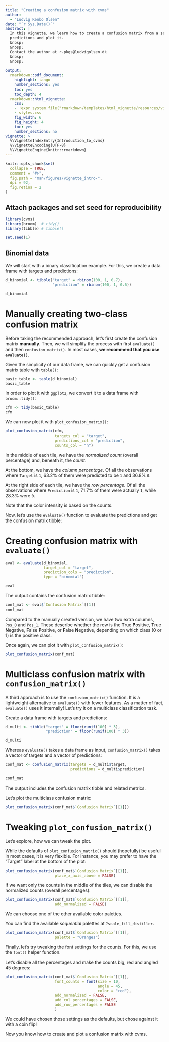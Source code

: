 ```yaml
---
title: "Creating a confusion matrix with cvms"
author: 
  - "Ludvig Renbo Olsen"
date: "`r Sys.Date()`"
abstract: |
  In this vignette, we learn how to create a confusion matrix from a set of classification
  predictions and plot it.
  &nbsp;  
  &nbsp;  
  Contact the author at r-pkgs@ludvigolsen.dk
  &nbsp;  
  &nbsp;  
  
output: 
  rmarkdown::pdf_document:
    highlight: tango
    number_sections: yes
    toc: yes
    toc_depth: 4
  rmarkdown::html_vignette:
    css: 
    - !expr system.file("rmarkdown/templates/html_vignette/resources/vignette.css", package = "rmarkdown")
    - styles.css
    fig_width: 6
    fig_height: 4
    toc: yes
    number_sections: no
vignette: >
  %\VignetteIndexEntry{Introduction_to_cvms}
  %\VignetteEncoding{UTF-8}
  %\VignetteEngine{knitr::rmarkdown}
---
```


```r
knitr::opts_chunk$set(
  collapse = TRUE,
  comment = "#>",
  fig.path = "man/figures/vignette_intro-",
  dpi = 92,
  fig.retina = 2
)
```

<!-- # Introduction -->

<!-- When solving a classification task, a confusion matrix is useful for investigating the model's performance.  -->

<!-- For a binary classification task, the confusion matrix has four counts: -->

<!-- True Positive (TP): For the positive class,  -->

<!--  A confusion matrix is basically a table that tells you the distribution of class predictions. That is, for all the observations with class *x*, how often did the model predict *x*? And similarly,  -->


## Attach packages and set seed for reproducibility

```r
library(cvms)
library(broom)  # tidy()
library(tibble) # tibble()

set.seed(1)
```

## Binomial data

We will start with a binary classification example. For this, we create a data frame with targets and predictions:

```r
d_binomial <- tibble("target" = rbinom(100, 1, 0.7),
                     "prediction" = rbinom(100, 1, 0.6))

d_binomial
```


# Manually creating two-class confusion matrix
Before taking the recommended approach, let's first create the confusion matrix **manually**. Then, we will simplify the process with first `evaluate()` and then `confusion_matrix()`. In most cases, **we recommend that you use `evaluate()`**.

Given the simplicity of our data frame, we can quickly get a confusion matrix table with `table()`:

```r
basic_table <- table(d_binomial)
basic_table
```

In order to plot it with `ggplot2`, we convert it to a data frame with `broom::tidy()`:

```r
cfm <- tidy(basic_table)
cfm
```

We can now plot it with `plot_confusion_matrix()`:

```r
plot_confusion_matrix(cfm, 
                      targets_col = "target", 
                      predictions_col = "prediction",
                      counts_col = "n")
```

In the middle of each tile, we have the *normalized count* (overall percentage) and, beneath it, the *count*. 

At the bottom, we have the *column percentage*. Of all the observations where `Target` is `1`, 63.2% of them were predicted to be `1` and 36.8% `0`.

At the right side of each tile, we have the *row percentage*. Of all the observations where `Prediction` is `1`, 71.7% of them were actually `1`, while 28.3% were `0`.

Note that the color intensity is based on the counts. 

Now, let's use the `evaluate()` function to evaluate the predictions and get the confusion matrix tibble:

# Creating confusion matrix with `evaluate()`

```r
eval <- evaluate(d_binomial,
                 target_col = "target",
                 prediction_cols = "prediction",
                 type = "binomial")

eval
```

The output contains the confusion matrix tibble:

```r
conf_mat <- eval$`Confusion Matrix`[[1]]
conf_mat
```

Compared to the manually created version, we have two extra columns, `Pos_0` and `Pos_1`. These describe whether the row is the **T**rue **P**ositive, **T**rue **N**egative, **F**alse **P**ositive, or **F**alse **N**egative, depending on which class (0 or 1) is the positive class.

Once again, we can plot it with `plot_confusion_matrix()`:

```r
plot_confusion_matrix(conf_mat)
```

# Multiclass confusion matrix with `confusion_matrix()`

A third approach is to use the `confusion_matrix()` function. It is a lightweight alternative to `evaluate()` with fewer features. As a matter of fact, `evaluate()` uses it internally! Let's try it on a multiclass classification task. 

Create a data frame with targets and predictions:

```r
d_multi <- tibble("target" = floor(runif(100) * 3),
                  "prediction" = floor(runif(100) * 3))

d_multi
```

Whereas `evaluate()` takes a data frame as input, `confusion_matrix()` takes a vector of targets and a vector of predictions:

```r
conf_mat <- confusion_matrix(targets = d_multi$target,
                             predictions = d_multi$prediction)

conf_mat
```

The output includes the confusion matrix tibble and related metrics.

Let's plot the multiclass confusion matrix:

```r
plot_confusion_matrix(conf_mat$`Confusion Matrix`[[1]])
```

# Tweaking `plot_confusion_matrix()`

Let's explore, how we can tweak the plot. 

While the defaults of `plot_confusion_matrix()` should (hopefully) be useful in most cases, it is very flexible. For instance, you may prefer to have the "Target" label at the bottom of the plot:

```r
plot_confusion_matrix(conf_mat$`Confusion Matrix`[[1]], 
                      place_x_axis_above = FALSE)
```

If we want only the counts in the middle of the tiles, we can disable the normalized counts (overall percentages):

```r
plot_confusion_matrix(conf_mat$`Confusion Matrix`[[1]], 
                      add_normalized = FALSE)
```

We can choose one of the other available color palettes. 

You can find the available *sequential* palettes at `?scale_fill_distiller`.

```r
plot_confusion_matrix(conf_mat$`Confusion Matrix`[[1]],
                      palette = "Oranges")
```

Finally, let's try tweaking the font settings for the counts. For this, we use the `font()` helper function. 

Let's disable all the percentages and make the counts big, red and angled 45 degrees:

```r
plot_confusion_matrix(conf_mat$`Confusion Matrix`[[1]],
                      font_counts = font(size = 10,
                                         angle = 45,
                                         color = "red"),
                      add_normalized = FALSE,
                      add_col_percentages = FALSE,
                      add_row_percentages = FALSE
                      )
```

We could have chosen those settings as the defaults, but chose against it with a coin flip!

Now you know how to create and plot a confusion matrix with cvms.


